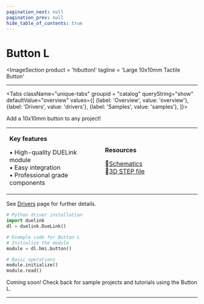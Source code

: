 ```yaml
---
pagination_next: null
pagination_prev: null
hide_table_of_contents: true
---
```



# Button L

<ImageSection
    product = 'hibuttonl'
    tagline = 'Large 10x10mm Tactile Button'
></ImageSection>

---

<Tabs className="unique-tabs" groupid = "catalog" queryString="show" defaultValue="overview"
  values={[
    {label: 'Overview', value: 'overview'},
    {label: 'Drivers', value: 'drivers'},
    {label: 'Samples', value: 'samples'},
  ]}>

<TabItem value="overview">

Add a 10x10mm button to any project!

<table><td width='50%'>

**Key features**

• High-quality DUELink module<br/>
• Easy integration<br/>
• Professional grade components<br/>

</td><td width='50%'>

**Resources**
 
📄[Schematics](/sch/gdl-hibuttonl-a.pdf)<br/>
🔩[3D STEP file](/3d/gdl-hibuttonl-a.step)<br/>

</td></table>

</TabItem>

<TabItem value="drivers">

See [Drivers](../../engine/drivers) page for further details.

```python
# Python driver installation
import duelink
dl = duelink.DueLink()

# Example code for Button L
# Initialize the module
module = dl.hmi.button()

# Basic operations
module.initialize()
module.read()
```

</TabItem>

<TabItem value="samples">

Coming soon! Check back for sample projects and tutorials using the Button L.

</TabItem>

</Tabs>

---

<OrderSection
    product = "DUELink Button L A"
    partnumber = "GDL-HIBUTTONL-A"
    price = "$19.99"
/>
